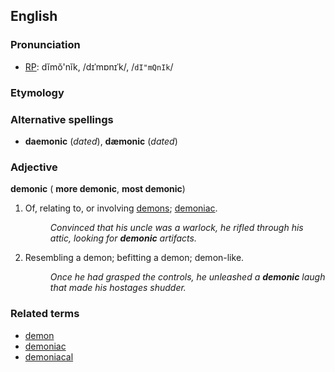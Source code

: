 == English ==
=== Pronunciation ===
*[[RP]]: dĭmŏ'nĭk, /dɪˈmɒnɪˈk/, /<tt>dI"mQnIk</tt>/

=== Etymology ===
{{etymstub}}
<!--Not good enough: give a complete etymology here: ''See [[demon]].''-->

=== Alternative spellings ===
*'''daemonic''' (''dated''), '''dæmonic''' (''dated'')

=== Adjective ===
'''demonic''' ({{compar}} '''more demonic''', {{superl}} '''most demonic''')

#Of, relating to, or involving [[demon]]s; [[demoniac]].
#:''Convinced that his uncle was a warlock, he rifled through his attic, looking for '''demonic''' artifacts.''
#Resembling a demon; befitting a demon; demon-like.
#:''Once he had grasped the controls, he unleashed a '''demonic''' laugh that made his hostages shudder.''

===Related terms===
*[[demon]]
*[[demoniac]]
*[[demoniacal]]